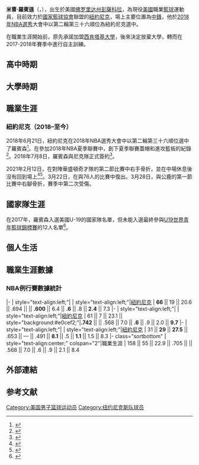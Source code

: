 {{noteTA|G1=NBA
|1=zh-hans:米切尔; zh-hk:米曹; zh-tw:米契爾;
|2=zh-cn:罗宾逊; zh-hk:羅賓遜; zh-tw:羅賓遜;
}}
{{Infobox NBA Player
| name            = 米曹·羅賓遜<br>Mitchell Robinson
| image           =
| caption         = 
| position        = [[中鋒|中鋒]]
| height_ft       = 7
| height_in       = 0
| weight_lb       = 240
| league          = [[NBA|NBA]]
| team            = 紐約尼克
| number          = 23
| birth_date      = {{Birth date and age|1998|4|1}}
| birth_place     = {{flag|Florida}}[[彭薩科拉|彭薩科拉]]
| nationality     = {{USA}}
| high_school     = 查爾梅特高中<br>（[[路易斯安那|路易斯安那]][[查爾梅特_(路易斯安那州)|查爾梅特]]）
| college         =
| draft_year      = 2018
| draft_round     = 2
| draft_pick      = 36
| draft_team      = [[紐約尼克|紐約尼克]]
| career_start    = 2017
| career_end      =
| years1          = {{nbay|2018|start}}–至今
| team1           = [[紐約尼克|紐約尼克]]
| highlights      =
* [[NBA最佳新秀阵容|NBA最佳新秀陣容第二隊]]（{{nbay|2018}}）
* [[麥當勞高中全明星賽|麥當勞高中全明星賽]] (2017)
| bbr = robinmi01
| profile      = 
}}

'''米曹·羅賓遜'''（{{lang-en|'''Mitchell Robinson'''}}，{{bd|1998年|4月1日}}），出生於美國[[佛罗里达州|佛罗里达州]][[彭薩科拉|彭薩科拉]]，為現役[[美國|美國]]職業[[籃球|籃球]]運動員，目前效力於[[國家籃球協會|國家籃球協會]]聯盟的[[紐約尼克|紐約尼克]]，場上主要位置為[[中鋒|中鋒]]，他於[[2018年NBA選秀|2018年NBA選秀]]大會中以第二輪第三十六順位為紐約尼克選中。

在職業生涯開始前，原先承諾加盟[[西肯塔基大學|西肯塔基大學]]，後來決定放棄大學，轉而在2017-2018年賽季中進行自主訓練。

==高中時期==

==大學時期==

==職業生涯==
===紐約尼克（2018–至今）===
2018年6月21日，紐約尼克在2018年NBA選秀大會中以第二輪第三十六順位選中了羅賓森<ref>{{Cite news|url=https://www.nola.com/pelicans/index.ssf/2018/06/chalmette_mitchell_robinson_20.html|title=Former Chalmette star Mitchell Robinson goes to New York Knicks in NBA Draft 2018|work=NOLA.com|access-date=June 22, 2018}}</ref>。在參加2018年NBA夏季聯賽中，創下夏季聯賽蓋帽和進攻籃板的紀錄<ref>{{Cite news|url=https://hoopshype.com/2018/07/15/new-york-knicks-mitchell-robinson-summer-league-draft-steals/|title=Knicks' Mitchell Robinson had most blocks per game in summer league history|work=hoopshype.com|access-date=September 25, 2018}}</ref>。2018年7月8日，羅賓森與尼克隊正式簽約<ref>{{cite web |title=New York Knicks sign second-round draft pick Mitchell Robinson |url=https://www.nba.com/knicks/front-office-news/new-york-knicks-sign-second-round-draft-pick-mitchell-robinson |website=NBA.com |access-date=November 12, 2018 |date=July 8, 2018}}</ref>。

2021年2月12日，在對陣華盛頓奇才隊的第二節比賽中右手骨折，並在中場休息後沒有回到場上<ref>{{cite web |last1=Botte |first1=Peter |title=Mitchell Robinson fractures right hand in Knicks win |url=https://nypost.com/2021/02/12/mitchell-robinson-injures-hand-in-knicks-win-over-wizards/ |website=New York Post |access-date=February 19, 2021 |date=February 12, 2021}}</ref><ref>{{cite web |last1=Selbe |first1=Nick |title=Knicks Center Mitchell Robinson Suffers Fractured Hand vs. Wizards, Will Undergo Surgery |url=https://www.si.com/nba/2021/02/13/knicks-center-mitchell-robinson-fractures-hand |website=Sports Illustrated |access-date=February 19, 2021 |date=February 13, 2021}}</ref>。3月22日，在與76人的比賽中復出。3月28日，與公鹿的第一節比賽中右腳骨折，賽季中第二次受傷。

==國家隊生涯==
在2017年，羅賓森入選美國U-19的國家隊名單，但未能入選最終參與[[U19世界青年籃球錦標賽|U19世界青年籃球錦標賽]]的12人名單<ref>{{Cite news|url=http://www.bgdailynews.com/sports/wku/robinson-doesn-t-make-final-cut-for-usa-u-team/article_ab72d018-67c3-5b6f-b54b-da35b553ac46.html|title=Robinson doesn't make final cut for USA U19 team|last=News|first=the Daily|work=Bowling Green Daily News|access-date=July 6, 2017}}</ref>。

==個人生活==

==職業生涯數據==
{{NBA player statistics legend}}

===NBA例行賽數據統計===
{{NBA player statistics start}}

|-
| style="text-align:left;"|{{nbay|2018}}
| style="text-align:left;"|[[2018-19_紐約尼克赛季|紐約尼克]]
| '''66''' || 19 || 20.6 || .694 || {{sort|-|—}} || '''.600''' || 6.4 || '''.6''' || .8 || '''2.4''' || 7.3
|-
| style="text-align:left;"|{{nbay|2019}}
| style="text-align:left;"|[[2019–20_紐約尼克赛季|紐約尼克]]
| 61 || 7 || 23.1 || style="background:#e0cef2;"|'''.742'''{{double dagger}} || {{sort|-|—}} || .568 || 7.0 || '''.6''' || .9 || 2.0 || '''9.7'''
|-
| style="text-align:left;"|{{nbay|2020}}
| style="text-align:left;"|[[2020–21_纽约尼克斯赛季|紐約尼克]]
| 31 || '''29''' || '''27.5''' || .653 || — || .491 || '''8.1''' || .5 || '''1.1''' || 1.5 || 8.3 
|- class="sortbottom"
| style="text-align:center;" colspan="2"|職業生涯
| 158 || 55 || 22.9 || .705 || {{sort|-|—}} || .568 || 7.0 || .6 || .9 || 2.1 || 8.4

{{s-end}}

==外部連結==
{{basketballstats|bbr=r/robinmi01}}
==参考文献==
{{reflist}}

{{2018 NBA Draft}}
{{纽约尼克斯现时球员名单}}

{{Authority control}}
{{DEFAULTSORT:Robinson, Mitchell}}
[[Category:美国男子篮球运动员|Category:美国男子篮球运动员]]
[[Category:纽约尼克斯队球员|Category:纽约尼克斯队球员]]